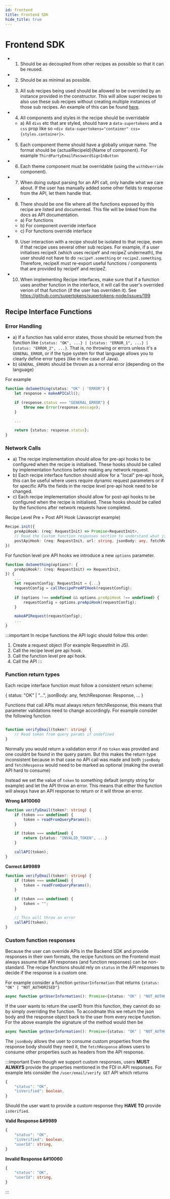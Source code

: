 ```yaml
---
id: frontend
title: Frontend SDK
hide_title: true
---
```


# Frontend SDK
- 1) Should be as decoupled from other recipes as possible so that it can be reused.
- 2) Should be as minimal as possible.
- 3) All sub recipes being used should be allowed to be overrided by an instance provided in the constructor. This will allow super recipes to also use these sub recipes without creating multiple instances of those sub recipes. An example of this can be found [here](https://github.com/supertokens/supertokens-auth-react/blob/master/lib/ts/recipe/thirdpartyemailpassword/recipe.tsx#L61).
- 4) All components and styles in the recipe should be overridable
    - a) All `divs` etc that are styled, should have a `data-supertokens` and a `css` prop like so `<div data-supertokens="container" css={styles.container}>`.
- 5) Each component theme should have a globally unique name. The format should be {actualRecipeId}{Name of component}. For example `ThirdPartyEmailPasswordSignInButton`
- 6) Each theme component must be overridable (using the `withOverride` component).
- 7) When doing output parsing for an API call, only handle what we care about. If the user has manually added some other fields to response from the API, let them handle that.
- 8) There should be one file where all the functions exposed by this recipe are listed and documented. This file will be linked from the docs as API documentation.
   - a) For functions
   - b) For component override interface
   - c) For functions override interface
- 9) User interaction with a recipe should be isolated to that recipe, even if that recipe uses several other sub recipes. For example, if a user initialises recipeX (which uses recipeY and recipeZ underneath), the user should not have to do `recipeY.something` or `recipeZ.something`. Therefore, recipeX must re-export useful functions / components that are provided by recipeY and recipeZ.
- 10) When implementing Recipe interfaces, make sure that if a function uses another function in the interface, it will call the user's overrided verion of that function (if the user has overriden it). See https://github.com/supertokens/supertokens-node/issues/199

## Recipe Interface Functions

### Error Handling

- a) If a function has valid error states, those should be returned from the function like `{status: "OK", ...} | {status: "ERROR_1", ...} | {status: "ERROR_2", ...}`. That is, no throwing or errors unless it's a `GENERAL_ERROR`, or if the type system for that language allows you to clearly define error types (like in the case of Java).
- b) `GENERAL_ERRORS` should be thrown as a normal error (depending on the language)

For example

```ts
function doSomething(status: "OK" | "ERROR") {
    let response = makeAPICall();

    if (response.status === "GENERAL_ERROR") {
        throw new Error(response.message);
    }

    ...

    return {status: response.status};
}
```

### Network Calls

- a) The recipe implementation should allow for pre-api hooks to be configured when the recipe is initialised. These hooks should be called by implementation functions before making any network request.
- b) Each recipe interface function should allow for a "local" pre-api hook, this can be useful where users require dynamic request parameters or if for specific APIs the fields in the recipe level pre-api hook need to be changed.
- c) Each recipe implementation should allow for post-api hooks to be configured when the recipe is initialised. These hooks should be called by the functions after network requests have completed.

Recipe Level Pre + Post API Hook (Javascript example)

```ts
Recipe.init({
    preApiHook: (req: RequestInit) => Promise<RequestInit>,
    // Read the Custom function responses section to understand what jsonBody and fetchResponse are
    postApiHook: (req: RequestInit, url: string, jsonBody: any, fetchResponse: Response) => Promise<void>,
})
```

For function level pre API hooks we introduce a new `options` parameter.

```ts
function doSomething(options?: {
    preApiHook?: (req: RequestInit) => RequestInit,
}) {
    ...
    let requestConfig: RequestInit = {...}
    requestConfig = callRecipePreAPIHook(requestConfig);
    
    if (options !== undefined && options.preApiHook !== undefined) {
        requestConfig = options.preApiHook(requestConfig);
    }

    makeAPIRequest(requestConfig);
    ...
}
```

:::important
In recipe functions the API logic should follow this order:

1. Create a request object (For example RequestInit in JS).
2. Call the recipe level pre api hook.
3. Call the function level pre api hook.
4. Call the API
:::

### Function return types

Each recipe interface function must follow a consistent return scheme:

{
    status: "OK" | "...",
    jsonBody: any,
    fetchResponse: Response,
    ...
}

Functions that call APIs must always return fetchResponse, this means that parameter validations need to change accordingly. For example consider the following function

```ts

function verifyEmail(token?: string) {
    // Read token from query params if undefined
}
```

Normally you would return a validation error if no `token` was provided and one couldnt be found in the query param. But this makes the return type inconsistent because in that case no API call was made and both `jsonBody` and `fetchResponse` would need to be marked as optional (making the overall API hard to consume)

Instead we set the value of `token` to something default (empty string for example) and let the API throw an error. This means that either the function will always have an API response to return or it will throw an error.

**Wrong &#10060**
```ts
function verifyEmail(token?: string) {
    if (token === undefined) {
        token = readFromQueryParams();
    }

    if (token === undefined) {
        return {status: "INVALID_TOKEN", ...}
    }

    callAPI(token);
}
```

**Correct &#9989**
```ts
function verifyEmail(token?: string) {
    if (token === undefined) {
        token = readFromQueryParams();
    }

    if (token === undefined) {
        token = "";
    }

    // This will throw an error
    callAPI(token);
}
```

### Custom function responses

Because the user can override APIs in the Backend SDK and provide responses in their own formats, the recipe functions on the Frontend must always assume that API responses (and function responses) can be non-standard. The recipe functions should rely on `status` in the API responses to decide if the response is a custom one.

For example consider a function `getUserInformation` that returns `{status: "OK" | "NOT_AUTHORISED"}`

```ts
async function getUserInformation(): Promise<{status: "OK" | "NOT_AUTHORISED"}> {}
```

If the user wants to return the userID from this function, they cannot do so by simply overriding the function. To accodmate this we return the json body and the response object back to the user from every recipe function. For the above example the signature of the method would then be

```ts
async function getUserInformation(): Promise<{status: "OK" | "NOT_AUTHORISED", jsonBody: any, fetchResponse: Response}> {}
```

The `jsonBody` allows the user to consume custom properties from the response body should they need it, the `fetchResponse` allows users to consume other properties such as headers from the API response.

:::important
Even though we support custom responses, users **MUST ALWAYS** provide the properties mentioned in the FDI in API responses. For example lets consider the `/user/email/verify GET` API which returns 

```ts
{
    "status": "OK",
    "isVerified": boolean,
}
```

Should the user want to provide a custom response they **HAVE TO** provide `isVerified`.

**Valid Response &#9989**
```ts
{
    "status": "OK",
    "isVerified": boolean,
    "userId": string,
}
```

**Invalid Response &#10060**
```ts
{
    "status": "OK",
    "userId": string,
}
```
:::